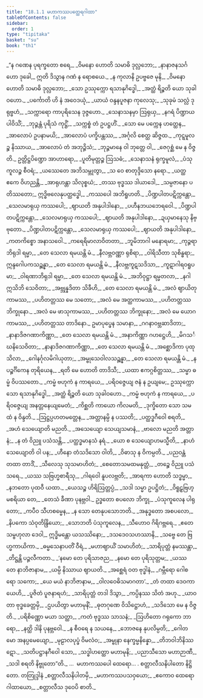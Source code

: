 ```yaml
---
title: "18.1.1 မဟာကဿပတ္ထေရဂါထာ"
tableOfContents: false
sidebar:
  order: 1
type: "tipitaka"
basket: "su"
book: "th1"
---
```



<DynamicBreadcrumb />

<Division number="1054" book="th1">

<Paragraph number="1409" type="verses" book="th1">
_“န ဂဏေန ပုရက္ခတော စရေ,_  
_ဝိမနော ဟောတိ သမာဓိ ဒုလ္လဘော;_  
_နာနာဇနသင်္ဂဟော ဒုခေါ,_  
ဣတိ ဒိသွာန ဂဏံ န ရောစယေ._  

</Paragraph>

</Division>
<Division number="1055" book="th1">

<Paragraph number="1410" type="verses" book="th1">
_န ကုလာနိ ဥပဗ္ဗဇေ မုနိ,_  
_ဝိမနော ဟောတိ သမာဓိ ဒုလ္လဘော;_  
_သော ဥဿုက္ကော ရသာနုဂိဒ္ဓေါ,_  
_အတ္ထံ ရိဉ္စတိ ယော သုခါဝဟော._  

</Paragraph>

</Division>
<Division number="1056" book="th1">

<Paragraph number="1411" type="verses" book="th1">
_ပင်္ကောတိ ဟိ နံ အဝေဒယုံ,_  
_ယာယံ ဝန္ဒနပူဇနာ ကုလေသု;_  
_သုခုမံ သလ္လံ ဒုရုဗ္ဗဟံ,_  
_သက္ကာရော ကာပုရိသေန ဒုဇ္ဇဟော._  

</Paragraph>

</Division>
<Division number="1057" book="th1">

<Paragraph number="1412" type="verses" book="th1">
_သေနာသနမှာ ဩရုယှ,_  
_နဂရံ ပိဏ္ဍာယ ပါဝိသိံ;_  
_ဘုဉ္ဇန္တံ ပုရိသံ ကုဋ္ဌိံ,_  
_သက္ကစ္စံ တံ ဥပဋ္ဌဟိံ._  

</Paragraph>

</Division>
<Division number="1058" book="th1">

<Paragraph number="1413" type="verses" book="th1">
_သော မေ ပက္ကေန ဟတ္ထေန,_  
_အာလောပံ ဥပနာမယိ;_  
_အာလောပံ ပက္ခိပန္တဿ,_  
_အင်္ဂုလိ စေတ္ထ ဆိဇ္ဇထ._  

</Paragraph>

</Division>
<Division number="1059" book="th1">

<Paragraph number="1414" type="verses" book="th1">
_ကုဋ္ဋမူလဉ္စ နိဿာယ,_  
_အာလောပံ တံ အဘုဉ္ဇိသံ;_  
_ဘုဉ္ဇမာနေ ဝါ ဘုတ္တေ ဝါ,_  
_ဇေဂုစ္ဆံ မေ န ဝိဇ္ဇတိ._  

</Paragraph>

</Division>
<Division number="1060" book="th1">

<Paragraph number="1415" type="verses" book="th1">
ဥတ္တိဋ္ဌပိဏ္ဍော အာဟာရော,_  
_ပူတိမုတ္တဉ္စ ဩသဓံ;_  
_သေနာသနံ ရုက္ခမူလံ,_  
_ပံသုကူလဉ္စ စီဝရံ;_  
_ယဿေတေ အဘိသမ္ဘုတွာ,_  
_သ ဝေ စာတုဒ္ဒိသော နရော._  

</Paragraph>

</Division>
<Division number="1061" book="th1">

<Paragraph number="1416" type="verses" book="th1">
_ယတ္ထ ဧကေ ဝိဟညန္တိ,_  
_အာရုဟန္တာ သိလုစ္စယံ;_  
_တဿ ဗုဒ္ဓဿ ဒါယာဒေါ,_  
_သမ္ပဇာနော ပတိဿတော;_  
ဣဒ္ဓိဗလေနုပတ္ထဒ္ဓေါ,_  
_ကဿပေါ အဘိရူဟတိ._  

</Paragraph>

</Division>
<Division number="1062" book="th1">

<Paragraph number="1417" type="verses" book="th1">
_ပိဏ္ဍပါတပဋိက္ကန္တော,_  
_သေလမာရုယှ ကဿပေါ;_  
_ဈာယတိ အနုပါဒါနော,_  
_ပဟီနဘယဘေရဝေါ._  

</Paragraph>

</Division>
<Division number="1063" book="th1">

<Paragraph number="1418" type="verses" book="th1">
_ပိဏ္ဍပါတပဋိက္ကန္တော,_  
_သေလမာရုယှ ကဿပေါ;_  
_ဈာယတိ အနုပါဒါနော,_  
_ဍယှမာနေသု နိဗ္ဗုတော._  

</Paragraph>

</Division>
<Division number="1064" book="th1">

<Paragraph number="1419" type="verses" book="th1">
_ပိဏ္ဍပါတပဋိက္ကန္တော,_  
_သေလမာရုယှ ကဿပေါ;_  
_ဈာယတိ အနုပါဒါနော,_  
_ကတကိစ္စော အနာသဝေါ._  

</Paragraph>

</Division>
<Division number="1065" book="th1">

<Paragraph number="1420" type="verses" book="th1">
_ကရေရိမာလာဝိတတာ,_  
_ဘူမိဘာဂါ မနောရမာ;_  
_ကုဉ္ဇရာဘိရုဒါ ရမ္မာ,_  
_တေ သေလာ ရမယန္တိ မံ._  

</Paragraph>

</Division>
<Division number="1066" book="th1">

<Paragraph number="1421" type="verses" book="th1">
_နီလဗ္ဘဝဏ္ဏာ ရုစိရာ,_  
_ဝါရိသီတာ သုစိန္ဓရာ;_  
ဣန္ဒဂေါပကသဉ္ဆန္နာ,_  
_တေ သေလာ ရမယန္တိ မံ._  

</Paragraph>

</Division>
<Division number="1067" book="th1">

<Paragraph number="1422" type="verses" book="th1">
_နီလဗ္ဘကူဋသဒိသာ,_  
_ကူဋာဂါရဝရူပမာ;_  
_ဝါရဏာဘိရုဒါ ရမ္မာ,_  
_တေ သေလာ ရမယန္တိ မံ._  

</Paragraph>

</Division>
<Division number="1068" book="th1">

<Paragraph number="1423" type="verses" book="th1">
_အဘိဝုဋ္ဌာ ရမ္မတလာ,_  
_နဂါ ဣသိဘိ သေဝိတာ;_  
_အဗ္ဘုန္နဒိတာ သိခီဟိ,_  
_တေ သေလာ ရမယန္တိ မံ._  

</Paragraph>

</Division>
<Division number="1069" book="th1">

<Paragraph number="1424" type="verses" book="th1">
_အလံ ဈာယိတုကာမဿ,_  
_ပဟိတတ္တဿ မေ သတော;_  
_အလံ မေ အတ္ထကာမဿ,_  
_ပဟိတတ္တဿ ဘိက္ခုနော._  

</Paragraph>

</Division>
<Division number="1070" book="th1">

<Paragraph number="1425" type="verses" book="th1">
_အလံ မေ ဖာသုကာမဿ,_  
_ပဟိတတ္တဿ ဘိက္ခုနော;_  
_အလံ မေ ယောဂကာမဿ,_  
_ပဟိတတ္တဿ တာဒိနော._  

</Paragraph>

</Division>
<Division number="1071" book="th1">

<Paragraph number="1426" type="verses" book="th1">
ဥမာပုပ္ဖေန သမာနာ,_  
_ဂဂနာဝဗ္ဘဆာဒိတာ;_  
_နာနာဒိဇဂဏာကိဏ္ဏာ,_  
_တေ သေလာ ရမယန္တိ မံ._  

</Paragraph>

</Division>
<Division number="1072" book="th1">

<Paragraph number="1427" type="verses" book="th1">
_အနာကိဏ္ဏာ ဂဟဋ္ဌေဟိ,_  
_မိဂသင်္ဃနိသေဝိတာ;_  
_နာနာဒိဇဂဏာကိဏ္ဏာ,_  
_တေ သေလာ ရမယန္တိ မံ._  

</Paragraph>

</Division>
<Division number="1073" book="th1">

<Paragraph number="1428" type="verses" book="th1">
_အစ္ဆောဒိကာ ပုထုသိလာ,_  
_ဂေါနင်္ဂုလမိဂါယုတာ;_  
_အမ္ဗုသေဝါလသဉ္ဆန္နာ,_  
_တေ သေလာ ရမယန္တိ မံ._  

</Paragraph>

</Division>
<Division number="1074" book="th1">

<Paragraph number="1429" type="verses" book="th1">
_န ပဉ္စင်္ဂိကေန တုရိယေန,_  
_ရတိ မေ ဟောတိ တာဒိသီ;_  
_ယထာ ဧကဂ္ဂစိတ္တဿ,_  
_သမ္မာ ဓမ္မံ ဝိပဿတော._  

</Paragraph>

</Division>
<Division number="1075" book="th1">

<Paragraph number="1430" type="verses" book="th1">
_ကမ္မံ ဗဟုကံ န ကာရယေ,_  
_ပရိဝဇ္ဇေယျ ဇနံ န ဥယျမေ;_  
ဥဿုက္ကော သော ရသာနုဂိဒ္ဓေါ,_  
_အတ္ထံ ရိဉ္စတိ ယော သုခါဝဟော._  

</Paragraph>

</Division>
<Division number="1076" book="th1">

<Paragraph number="1431" type="verses" book="th1">
_ကမ္မံ ဗဟုကံ န ကာရယေ,_  
_ပရိဝဇ္ဇေယျ အနတ္တနေယျမေတံ;_  
_ကိစ္ဆတိ ကာယော ကိလမတိ,_  
_ဒုက္ခိတော သော သမထံ န ဝိန္ဒတိ._  

</Paragraph>

</Division>
<Division number="1077" book="th1">

<Paragraph number="1432" type="verses" book="th1">
_ဩဋ္ဌပ္ပဟတမတ္တေန,_  
_အတ္တာနမ္ပိ န ပဿတိ;_  
_ပတ္ထဒ္ဓဂီဝေါ စရတိ,_  
_အဟံ သေယျောတိ မညတိ._  

</Paragraph>

</Division>
<Division number="1078" book="th1">

<Paragraph number="1433" type="verses" book="th1">
_အသေယျော သေယျသမာနံ,_  
_ဗာလော မညတိ အတ္တာနံ;_  
_န တံ ဝိညူ ပသံသန္တိ,_  
_ပတ္ထဒ္ဓမာနသံ နရံ._  

</Paragraph>

</Division>
<Division number="1079" book="th1">

<Paragraph number="1434" type="verses" book="th1">
_ယော စ သေယျောဟမသ္မီတိ,_  
_နာဟံ သေယျောတိ ဝါ ပန;_  
_ဟီနော တံသဒိသော ဝါတိ,_  
_ဝိဓာသု န ဝိကမ္ပတိ._  

</Paragraph>

</Division>
<Division number="1080" book="th1">

<Paragraph number="1435" type="verses" book="th1">
_ပညဝန္တံ တထာ တာဒိံ,_  
_သီလေသု သုသမာဟိတံ;_  
_စေတောသမထမနုတ္တံ,_  
_တဉ္စေ ဝိညူ ပသံသရေ._  

</Paragraph>

</Division>
<Division number="1081" book="th1">

<Paragraph number="1436" type="verses" book="th1">
_ယဿ သဗြဟ္မစာရီသု,_  
_ဂါရဝေါ နူပလဗ္ဘတိ;_  
_အာရကာ ဟောတိ သဒ္ဓမ္မာ,_  
_နဘတော ပုထဝီ ယထာ._  

</Paragraph>

</Division>
<Division number="1082" book="th1">

<Paragraph number="1437" type="verses" book="th1">
_ယေသဉ္စ ဟိရိဩတ္တပ္ပံ,_  
_သဒါ သမ္မာ ဥပဋ္ဌိတံ;_  
_ဝိရူဠှဗြဟ္မစရိယာ တေ,_  
_တေသံ ခီဏာ ပုနဗ္ဘဝါ._  

</Paragraph>

</Division>
<Division number="1083" book="th1">

<Paragraph number="1438" type="verses" book="th1">
ဥဒ္ဓတော စပလော ဘိက္ခု,_  
_ပံသုကူလေန ပါရုတော;_  
_ကပီဝ သီဟစမ္မေန,_  
_န သော တေနုပသောဘတိ._  

</Paragraph>

</Division>
<Division number="1084" book="th1">

<Paragraph number="1439" type="verses" book="th1">
_အနုဒ္ဓတော အစပလော,_  
_နိပကော သံဝုတိန္ဒြိယော;_  
_သောဘတိ ပံသုကူလေန,_  
_သီဟောဝ ဂိရိဂဗ္ဘရေ._  

</Paragraph>

</Division>
<Division number="1085" book="th1">

<Paragraph number="1440" type="verses" book="th1">
_ဧတေ သမ္ဗဟုလာ ဒေဝါ,_  
ဣဒ္ဓိမန္တော ယသဿိနော;_  
_ဒသဒေဝသဟဿာနိ,_  
_သဗ္ဗေ တေ ဗြဟ္မကာယိကာ._  

</Paragraph>

</Division>
<Division number="1086" book="th1">

<Paragraph number="1441" type="verses" book="th1">
_ဓမ္မသေနာပတိံ ဝီရံ,_  
_မဟာဈာယိံ သမာဟိတံ;_  
_သာရိပုတ္တံ နမဿန္တာ,_  
_တိဋ္ဌန္တိ ပဉ္ဇလီကတာ._  

</Paragraph>

</Division>
<Division number="1087" book="th1">

<Paragraph number="1442" type="verses" book="th1">
_‘နမော တေ ပုရိသာဇည,_  
_နမော တေ ပုရိသုတ္တမ;_  
_ယဿ တေ နာဘိဇာနာမ,_  
_ယမ္ပိ နိဿာယ ဈာယတိ._  

</Paragraph>

</Division>
<Division number="1088" book="th1">

<Paragraph number="1443" type="verses" book="th1">
_အစ္ဆေရံ ဝတ ဗုဒ္ဓါနံ,_  
_ဂမ္ဘီရော ဂေါစရော သကော;_  
_ယေ မယံ နာဘိဇာနာမ,_  
_ဝါလဝေဓိသမာဂတာ’._  

</Paragraph>

</Division>
<Division number="1089" book="th1">

<Paragraph number="1444" type="verses" book="th1">
_တံ တထာ ဒေဝကာယေဟိ,_  
_ပူဇိတံ ပူဇနာရဟံ;_  
_သာရိပုတ္တံ တဒါ ဒိသွာ,_  
_ကပ္ပိနဿ သိတံ အဟု._  

</Paragraph>

</Division>
<Division number="1090" book="th1">

<Paragraph number="1445" type="verses" book="th1">
_ယာဝတာ ဗုဒ္ဓခေတ္တမှိ,_  
_ဌပယိတွာ မဟာမုနိံ;_  
_ဓုတဂုဏေ ဝိသိဋ္ဌောဟံ,_  
_သဒိသော မေ န ဝိဇ္ဇတိ._  

</Paragraph>

</Division>
<Division number="1091" book="th1">

<Paragraph number="1446" type="verses" book="th1">
_ပရိစိဏ္ဏော မယာ သတ္ထာ,_  
_ကတံ ဗုဒ္ဓဿ သာသနံ;_  
_ဩဟိတော ဂရုကော ဘာရော,_  
_နတ္ထိ ဒါနိ ပုနဗ္ဘဝေါ._  

</Paragraph>

</Division>
<Division number="1092" book="th1">

<Paragraph number="1447" type="verses" book="th1">
_န စီဝရေ န သယနေ,_  
_ဘောဇနေ နုပလိမ္ပတိ;_  
_ဂေါတမော အနပ္ပမေယျော,_  
_မုဠာလပုပ္ဖံ ဝိမလံဝ;_  
_အမ္ဗုနာ နေက္ခမ္မနိန္နော,_  
_တိဘဝါဘိနိဿဋော._  

</Paragraph>

</Division>
<Division number="1093" book="th1">

<Paragraph number="1448" type="verses" book="th1">
_သတိပဋ္ဌာနဂီဝေါ သော,_  
_သဒ္ဓါဟတ္ထော မဟာမုနိ;_  
_ပညာသီသော မဟာဉာဏီ,_  
_သဒါ စရတိ နိဗ္ဗုတော”တိ._  


</Paragraph>
</Division>

<Paragraph number="1449" type="center" book="th1">
…  မဟာကဿပေါ ထေရော… .



</Paragraph>

<Paragraph number="1450" type="center" book="th1">
စတ္တာလီသနိပါတော နိဋ္ဌိတော.



</Paragraph>

<Paragraph number="1451" type="center" book="th1">
တတြုဒ္ဒါနံ


</Paragraph>

<Paragraph number="1452" type="verses" book="th1">
_စတ္တာလီသနိပါတမှိ,_  
_မဟာကဿပသဝှယော;_  
_ဧကောဝ ထေရော ဂါထာယော,_  
_စတ္တာလီသ ဒုဝေပိ စာတိ._
</Paragraph>